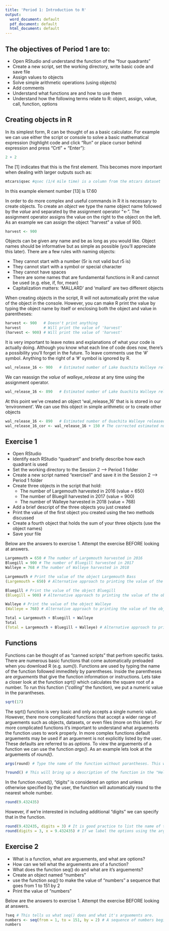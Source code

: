 ---
title: 'Period 1: Introduction to R'
output:
  word_document: default
  pdf_document: default
  html_document: default
---

## The objectives of Period 1 are to:

* Open RStudio and understand the function of the “four quadrants”
* Create a new script, set the working directory, write basic code and save file
* Assign values to objects
* Solve simple arithmetic operations (using objects)
* Add comments 
* Understand what functions are and how to use them
* Understand how the following terms relate to R: object, assign, value, call, function, options

## Creating objects in R

In its simplest form, R can be thought of as a basic calculator. For example we can use either the script or console to solve a basic mathematical expression (highlight code and click "Run" or place cursor behind expression and press "Crtl" + "Enter"):

```{r}
2 + 2
```

The [1] indicates that this is the first element. This becomes more important when dealing with larger outputs such as: 

```{r}
mtcars$qsec #qsec (1/4 mile time) is a column from the mtcars dataset 
```
In this example element number [13] is 17.60

In order to do more complex and useful commands in R it is necessary to create objects. To create an *object* we type the name object name followed by the *value* and separated by the assignment operator "<-". The assignment operator assigns the value on the right to the object on the left. As an example we can assign the object "harvest" a value of 900. 

```{r}
harvest <- 900
```

Objects can be given any name and be as long as you would like. Object names should be informative but as simple as possible (you'll appreciate this later). There are a few rules with naming objects:

* They cannot start with a number (5r is not valid but r5 is)
* They cannot start with a symbol or special character
* They cannot have spaces
* There are some names that are fundamental functions in R and cannot be used (e.g. else, if, for, mean)
* Capitalization matters: 'MALLARD' and 'mallard' are two different objects
 
When creating objects in the script, R will not automatically print the value of the object in the console. However, you can make R print the value by typing the object name by itself or enclosing both the object and value in parentheses:

```{r}
harvest <- 900   # Doesn't print anything
harvest          # Will print the value of 'harvest'
(harvest <- 900) # Will print the value of 'harvest'
```

It is very important to leave notes and explanations of what your code is actually doing. Although you know what each line of code does now, there's a possibility you'll forget in the future. To leave comments use the '#' symbol. Anything to the right of a '#' symbol is ignored by R. 

```{r}
wal_release_16 <- 900   # Estimated number of Lake Ouachita Walleye released during 2016
```

We can reassign the *value* of *walleye_release* at any time using the assignment operator.

```{r}
wal_release_16 <- 890   # Estimated number of Lake Ouachita Walleye released during 2016
```

At this point we've created an object 'wal_release_16' that is is stored in our 'environment'. We can use this object in simple arithmetic or to create other objects 

```{r}
wal_release_16 <- 890   # Estimated number of Ouachita Walleye released during 2016
wal_release_16_cor <- wal_release_16 + 150 # The corrected estimated number of Ouachita Walleye released during 2016
```

## Exercise 1

 * Open RStudio
 * Identify each RStudio “quadrant” and briefly describe how each quadrant is used
 * Set the working directory to the Session 2 ---> Period 1 folder
 * Create a new script named “exercise1” and save it in the Session 2 ---> Period 1 folder
 * Create three objects in the script that hold:
   * The number of Largemouth harvested in 2016 (value = 650)
   * The number of Bluegill harvested in 2017 (value = 900)
   * The number of Walleye harvested in 2018 (value = 768)
 * Add a brief descript of the three objects you just created
 * Print the value of the first object you created using the two methods discussed
 * Create a fourth object that holds the sum of your three objects (use the object names)
 * Save your file

Below are the answers to exercise 1. Attempt the exercise BEFORE looking at answers.

```{r}
Largemouth = 650 # The number of Largemouth harvested in 2016
Bluegill = 900 # The number of Bluegill harvested in 2017
Walleye = 768 # The number of Walleye harvested in 2018

Largemouth # Print the value of the object Largemouth Bass 
(Largemouth = 650) # Alternative approach to printing the value of the object Largemouth Bass

Bluegill # Print the value of the object Bluegill 
(Bluegill = 900) # Alternative approach to printing the value of the object Bluegill

Walleye # Print the value of the object Walleye
(Walleye = 768) # Alternative approach to printing the value of the object Walleye

Total = Largemouth + Bluegill + Walleye
Total
(Total = Largemouth + Bluegill + Walleye) # Alternative approach to printing the value of the object Total 

```

## Functions

Functions can be thought of as "canned scripts" that perfrom specific tasks. There are numerous basic functions that come automatically preloaded when you download R (e.g. *sum()*). Functions are used by typing the name of the function followed immeditely by parentheses. Inside the parentheses are *arguements* that give the function information or instructions. Lets take a closer look at the function *sqrt()* which calculates the square root of a number. To run this function ("*calling*" the function), we put a numeric value in the parantheses.  

```{r}
sqrt(17) 
```

The sqrt() function is very basic and only accepts a single numeric value. However, there more complicated functions that accept a wider range of arguements such as objects, datasets, or even files (more on this later). For more complicated functions it's important to understand what arguements the function uses to work properly. In more complex functions default arguements may be used if an arguement is not explicitly listed by the user. These defaults are referred to as *options*. To view the arguements of a function we can use the function *args()*. As an example lets look at the arguements of *round()*. 

```{r}
args(round) # Type the name of the function without parantheses. This will print the arguements and options in the console 

?round() # This will bring up a description of the function in the "Help" tab and will include a description of arguements
```

In the function *round()*, "digits" is considered an option and unless otherwise specified by the user, the function will automatically round to the nearest whole number.  

```{r}
round(9.432435)
```

However, if we're interested in including additional "digits" we can specify that in the function.

```{r}
round(9.432435, digits = 3) # It is good practice to list the name of the option when assigning it a value
round(digits = 3, x = 9.432435) # If we label the options using the arguement names we can rearrange the order
```

## Exercise 2

 * What is a function, what are arguements, and what are options?
 * How can we tell what the arguements are of a function?
 * What does the function seq() do and what are it's arguements?
 * Create an object named "numbers"
 * use the function *seq()* to make the value of "numbers" a sequence that goes from 1 to 151 by 2
 * Print the value of "numbers"

Below are the answers to exercise 1. Attempt the exercise BEFORE looking at answers.
 
```{r}
?seq # This tells us what seq() does and what it's arguements are. 
numbers <- seq(from = 1, to = 151, by = 2) # A sequence of numbers beginning at 1 and running to 151 by 2. This sequence is assigned to the object "numbers"
numbers
```

 